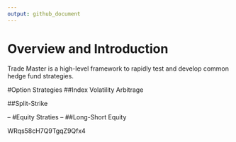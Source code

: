 ```yaml
---
output: github_document
---
```


<!-- README.md is generated from README.Rmd. Please edit that file -->

# Overview and Introduction

Trade Master is a high-level framework to rapidly test and develop common hedge fund strategies.




#Option Strategies
##Index Volatility Arbitrage

##Split-Strike 

-- #Equity Straties
-- ##Long-Short Equity




WRqs58cH7Q9TgqZ9Qfx4

